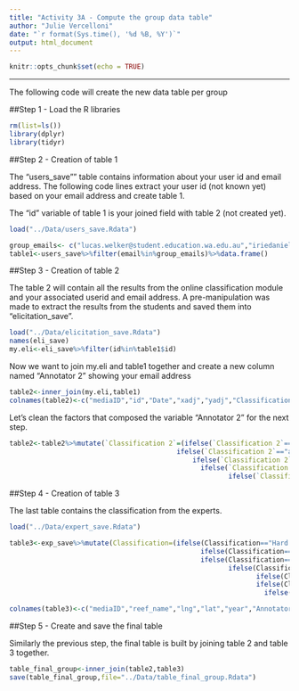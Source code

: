 ```yaml
---
title: "Activity 3A - Compute the group data table"
author: "Julie Vercelloni"
date: "`r format(Sys.time(), '%d %B, %Y')`"
output: html_document
---
```


```r
knitr::opts_chunk$set(echo = TRUE)
```

---

<style>
table, td, th {
 border: none;
 padding-left: 1em;
 padding-right: 1em;
 min-width: 50%;
 margin-left: auto;
 margin-right: auto;
 margin-top: 1em;
 margin-bottom: 1em;
}
</style>

The following code will create the new data table per group 

##Step 1 - Load the R libraries

```r
rm(list=ls())
library(dplyr)
library(tidyr)
```


##Step 2 - Creation of table 1

The "users_save"" table contains information about your user id and email address. The following code lines extract your user id (not known yet) based on your email address and create table 1. 

The "id" variable of table 1 is your joined field with table 2 (not created yet). 

```r
load("../Data/users_save.Rdata")

group_emails<- c("lucas.welker@student.education.wa.edu.au","iriedaniellee@gmail.com","ihaa4t@gmail.com")
table1<-users_save%>%filter(email%in%group_emails)%>%data.frame()
```

##Step 3 - Creation of table 2

The table 2 will contain all the results from the online classification module and your associated userid and email address. 
A pre-manipulation was made to extract the results from the students and saved them into "elicitation_save".  

```r
load("../Data/elicitation_save.Rdata")
names(eli_save)
my.eli<-eli_save%>%filter(id%in%table1$id)
```

Now we want to join my.eli and table1 together and create a new column named "Annotator 2" showing your email address 

```r
table2<-inner_join(my.eli,table1)
colnames(table2)<-c("mediaID","id","Date","xadj","yadj","Classification 2","Annotator 2")
```

Let's clean the factors that composed the variable "Annotator 2" for the next step. 

```r
table2<-table2%>%mutate(`Classification 2`=(ifelse(`Classification 2`=="hard","Hard Corals",
                                          ifelse(`Classification 2`=="algue","Algae",
                                              ifelse(`Classification 2`=="soft","Soft Corals",
                                                ifelse(`Classification 2`=="sand","Sand",
                                                       ifelse(`Classification 2`=="other","Other","Not_benthic")))))))

```

##Step 4 - Creation of table 3

The last table contains the classification from the experts. 

```r
load("../Data/expert_save.Rdata")

table3<-exp_save%>%mutate(Classification=(ifelse(Classification=="Hard corals","Hard Corals",
                                                ifelse(Classification=="Hard Corals","Hard Corals",
                                                ifelse(Classification=="Algae","Algae",
                                                       ifelse(Classification=="Soft Coral","Soft Corals",
                                                              ifelse(Classification=="Soft Corals","Soft Corals",
                                                              ifelse(Classification=="Sand","Sand",
                                                                ifelse(Classification=="Other","Other","Not_benthic")))))))))

colnames(table3)<-c("mediaID","reef_name","lng","lat","year","Annotator1","xadj","yadj","Classification 1")
```

##Step 5 - Create and save the final table

Similarly the previous step, the final table is built by joining table 2 and table 3 together. 


```r
table_final_group<-inner_join(table2,table3)
save(table_final_group,file="../Data/table_final_group.Rdata")
```